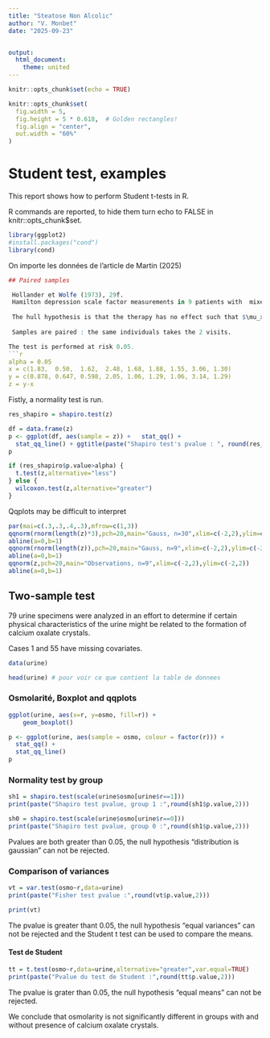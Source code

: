 ```yaml
---
title: "Steatose Non Alcolic"
author: "V. Monbet"
date: "2025-09-23"


output:
  html_document:
    theme: united
---
```


```r
knitr::opts_chunk$set(echo = TRUE)

knitr::opts_chunk$set(
  fig.width = 5, 
  fig.height = 5 * 0.618,  # Golden rectangles!
  fig.align = "center", 
  out.width = "60%"
)
```

# Student test, examples

This report shows how to perform Student t-tests in R. 

R commands are reported, to hide them turn echo to FALSE in knitr::opts_chunk$set. 

```r
library(ggplot2)
#install.packages("cond")
library(cond)
```

On importe les données de l'article de Martin (2025)
```r

## Paired samples

 Hollander et Wolfe (1973), 29f.
 Hamilton depression scale factor measurements in 9 patients with  mixed anxiety and depression, taken at the first (x) and second  (y) visit after initiation of a therapy (administration of a tranquilizer).
 
 The hull hypothesis is that the therapy has no effect such that $\mu_x = \mu_y$, the alternative is that the dépression symptoms décrease such that $\mu_x > \mu_y$.
 
 Samples are paired : the same individuals takes the 2 visits. 

The test is performed at risk 0.05.
```r

alpha = 0.05
x = c(1.83,  0.50,  1.62,  2.48, 1.68, 1.88, 1.55, 3.06, 1.30)
y = c(0.878, 0.647, 0.598, 2.05, 1.06, 1.29, 1.06, 3.14, 1.29)
z = y-x

```

Fistly, a normality test is run. 
```r
res_shapiro = shapiro.test(z)

df = data.frame(z)
p <- ggplot(df, aes(sample = z)) +   stat_qq() +
  stat_qq_line() + ggtitle(paste("Shapiro test's pvalue : ", round(res_shapiro$p.value,2)))
p
```
```r
if (res_shapiro$p.value>alpha) {
  t.test(z,alternative="less")
} else {
  wilcoxon.test(z,alternative="greater")
}

```

Qqplots may be difficult to interpret
```r
par(mai=c(.3,.3,.4,.3),mfrow=c(1,3))
qqnorm(rnorm(length(z)*3),pch=20,main="Gauss, n=30",xlim=c(-2,2),ylim=c(-2,2))
abline(a=0,b=1)
qqnorm(rnorm(length(z)),pch=20,main="Gauss, n=9",xlim=c(-2,2),ylim=c(-2,2))
abline(a=0,b=1)
qqnorm(z,pch=20,main="Observations, n=9",xlim=c(-2,2),ylim=c(-2,2))
abline(a=0,b=1)
```

## Two-sample test 
 79 urine specimens were analyzed in an effort to determine  if certain physical characteristics of the urine might be related 
 to the formation of calcium oxalate crystals. 

 Cases 1 and 55 have missing covariates.


```r
data(urine)

head(urine) # pour voir ce que contient la table de donnees
```

### Osmolarité,  Boxplot and qqplots
```r

ggplot(urine, aes(x=r, y=osmo, fill=r)) + 
    geom_boxplot()
```

```r
p <- ggplot(urine, aes(sample = osmo, colour = factor(r))) +
  stat_qq() +
  stat_qq_line()
p
```

### Normality test by group
```r
sh1 = shapiro.test(scale(urine$osmo[urine$r==1]))
print(paste("Shapiro test pvalue, group 1 :",round(sh1$p.value,2)))

sh0 = shapiro.test(scale(urine$osmo[urine$r==0]))
print(paste("Shapiro test pvalue, group 0 :",round(sh1$p.value,2)))
```

Pvalues are both greater than  0.05, the null hypothesis "distribution is gaussian" can not be rejected. 

### Comparison of variances

```r
vt = var.test(osmo~r,data=urine)
print(paste("Fisher test pvalue :",round(vt$p.value,2)))

print(vt)
```
The pvalue is greater thant 0.05, the null hypothesis "equal variances" can not be rejected and the Student t test can be used to compare the means. 

#### Test de Student
```r
tt = t.test(osmo~r,data=urine,alternative="greater",var.equal=TRUE)
print(paste("Pvalue du test de Student :",round(tt$p.value,2)))
```

The pvalue is grater than 0.05, the null hypothesis "equal means" can not be rejected. 

We conclude that osmolarity is not significantly different in groups with and without presence of calcium oxalate crystals. 
<!-- # Calcium ----- -->
<!-- # Boxplot et qqplots -->
<!-- par(mfrow=c(1,3),mai=c(.3,.3,.2,.2)) -->
<!-- boxplot(calc~r,data=urine,xlab="groupe",ylab="osmo") -->
<!-- qqnorm(scale(urine$calc[urine$r==0]),main="Groupe 0",pch=20) -->
<!-- abline(a=0,b=1) -->
<!-- qqnorm(scale(urine$calc[urine$r==1]),main="Groupe 1",pch=20) -->
<!-- abline(a=0,b=1) -->

<!-- # Test de normalité par groupe -->
<!-- sh1 = shapiro.test(scale(urine$calc[urine$r==1])) -->
<!-- print(paste("Pvalue du test de Shapiro pour le groupe 1 :",round(sh1$p.value,2))) -->
<!-- sh0 = shapiro.test(scale(urine$calc[urine$r==0])) -->
<!-- print(paste("Pvalue du test de Shapiro pour le groupe 0 :",round(sh0$p.value,2))) -->
<!-- # Comparaison des variances -->
<!-- vt = var.test(osmo~r,data=urine) -->
<!-- print(paste("Pvalue du test de Fisher :",round(vt$p.value,2))) -->
<!-- print(vt) -->

<!-- # Test de Mann-Whitney-Wilcoson -->
<!-- W = wilcox.test(urine$calc[urine$r==1],urine$calc[urine$r==0],alternative="greater") -->
<!-- print(paste("Pvalue du test de Wilcoxon :",round(W$p.value,6))) -->


<!-- ``` -->

<!-- ## Including Plots -->

<!-- You can also embed plots, for example: -->

<!-- ```{r pressure, echo=FALSE} -->
<!-- plot(pressure) -->
<!-- ``` -->

<!-- Note that the `echo = FALSE` parameter was added to the code chunk to prevent printing of the R code that generated the plot. -->
